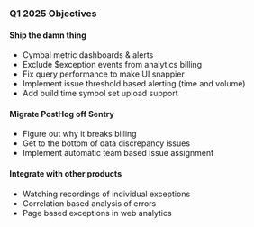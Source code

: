 ### Q1 2025 Objectives

#### Ship the damn thing

* Cymbal metric dashboards & alerts
* Exclude $exception events from analytics billing
* Fix query performance to make UI snappier
* Implement issue threshold based alerting (time and volume)
* Add build time symbol set upload support

#### Migrate PostHog off Sentry

* Figure out why it breaks billing
* Get to the bottom of data discrepancy issues
* Implement automatic team based issue assignment

#### Integrate with other products

* Watching recordings of individual exceptions
* Correlation based analysis of errors
* Page based exceptions in web analytics
